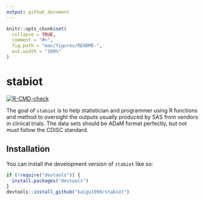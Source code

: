 ```yaml
---
output: github_document
---
```


<!-- README.md is generated from README.Rmd. Please edit that file -->

```r
knitr::opts_chunk$set(
  collapse = TRUE,
  comment = "#>",
  fig.path = "man/figures/README-",
  out.width = "100%"
)
```

# stabiot

<!-- badges: start -->
[![R-CMD-check](https://github.com/kaigu1990/stabiot/actions/workflows/R-CMD-check.yaml/badge.svg)](https://github.com/kaigu1990/stabiot/actions/workflows/R-CMD-check.yaml)
<!-- badges: end -->

The goal of `stabiot` is to help statistician and programmer using R functions 
and method to oversight the outputs usually produced by SAS from vendors in clinical 
trials. The data sets should be ADaM format perfectly, but not must follow the CDISC 
standard.

## Installation

You can install the development version of `stabiot` like so:

```r
if (!require("devtools")) {
  install.packages("devtools")
}
devtools::install_github("kaigu1990/stabiot")
```
